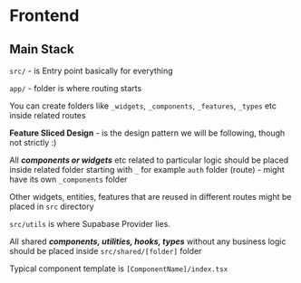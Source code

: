 # Frontend

## Main Stack


```src/``` - is Entry point basically for everything

```app/``` - folder is where routing starts

You can create folders like ```_widgets```, ```_components```, ```_features```, ```_types``` etc inside related routes

**Feature Sliced Design** - is the design pattern we will be following, though not strictly :)

All ***components or widgets*** etc related to particular logic should be placed inside related folder starting with ```_``` for example
```auth``` folder (route) - might have its own ```_components``` folder

Other widgets, entities, features that are reused in different routes might be placed in ```src``` directory

```src/utils``` is where Supabase Provider lies.

All shared ***components, utilities, hooks, types*** without any business logic should be placed inside ```src/shared/[folder]``` folder

Typical component template is ```[ComponentName]/index.tsx```

